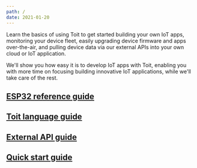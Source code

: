 ```yaml
---
path: /
date: 2021-01-20
---
```


<Title>Toit Documentation</Title>

Learn the basics of using Toit to get started building your own IoT apps,
monitoring your device fleet, easily upgrading device firmware and apps
over-the-air, and pulling device data via our external APIs into your own cloud
or IoT application.

We'll show you how easy it is to develop IoT apps with Toit, enabling you with
more time on focusing building innovative IoT applications, while we'll take
care of the rest.

## [ESP32 reference guide](getstarted/esp32reference.md)

## [Toit language guide](language/language.md)

## [External API guide](https://libs.toit.io)

## [Quick start guide](start.md)
